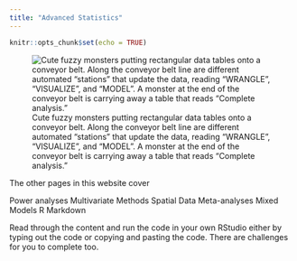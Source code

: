 ```yaml
---
title: "Advanced Statistics"
---
```


```r
knitr::opts_chunk$set(echo = TRUE)
```

![Cute fuzzy monsters putting rectangular data tables onto a conveyor belt. Along the conveyor belt line are different automated “stations” that update the data, reading “WRANGLE”, “VISUALIZE”, and “MODEL”. A monster at the end of the conveyor belt is carrying away a table that reads “Complete analysis.”](./images/tidydata_5.jpg)

The other pages in this website cover

Power analyses
Multivariate Methods
Spatial Data
Meta-analyses
Mixed Models
R Markdown

Read through the content and run the code in your own RStudio either by typing out the code or copying and pasting the code. There are challenges for you to complete too.